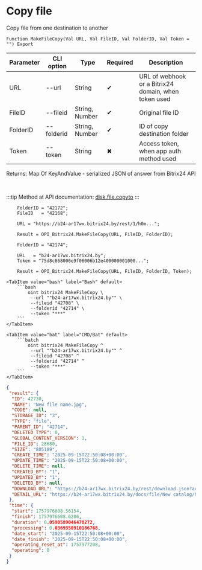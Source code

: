 ﻿---
sidebar_position: 8
description: Copy file and other functions to work with Bitrix24 in the Open Integration Package, a free open-source integration library for 1C:Enterprise 8, OneScript and CLI
keywords: [1C, 1С, 1С:Enterprise, 1С:Enterprise 8.3, API, Integration, Services, Exchange, OneScript, CLI, Bitrix24]
---


# Copy file
 Copy file from one destination to another



`Function MakeFileCopy(Val URL, Val FileID, Val FolderID, Val Token = "") Export`

  | Parameter | CLI option | Type | Required | Description |
  |-|-|-|-|-|
  | URL | --url | String | &#x2714; | URL of webhook or a Bitrix24 domain, when token used |
  | FileID | --fileid | String, Number | &#x2714; | Original file ID |
  | FolderID | --folderid | String, Number | &#x2714; | ID of copy destination folder |
  | Token | --token | String | &#x2716; | Access token, when app auth method used |

  
  Returns:  Map Of KeyAndValue - serialized JSON of answer from Bitrix24 API

<br/>

:::tip
Method at API documentation: [disk.file.copyto](https://dev.1c-bitrix.ru/rest_help/disk/file/disk_file_copyto.php)
:::
<br/>



```bsl title="1C:Enterprise/OneScript code example"
    FolderID = "42172";
    FileID   = "42168";

    URL = "https://b24-ar17wx.bitrix24.by/rest/1/h0m...";

    Result = OPI_Bitrix24.MakeFileCopy(URL, FileID, FolderID);

    FolderID = "42174";

    URL   = "b24-ar17wx.bitrix24.by";
    Token = "75d8c668006e9f06006b12e400000001000...";

    Result = OPI_Bitrix24.MakeFileCopy(URL, FileID, FolderID, Token);
```
 

 <Tabs>
  
    <TabItem value="bash" label="Bash" default>
        ```bash
            oint bitrix24 MakeFileCopy \
             --url ""b24-ar17wx.bitrix24.by"" \
             --fileid "42708" \
             --folderid "42714" \
             --token "***"
        ```
    </TabItem>
  
    <TabItem value="bat" label="CMD/Bat" default>
        ```batch
            oint bitrix24 MakeFileCopy ^
             --url ""b24-ar17wx.bitrix24.by"" ^
             --fileid "42708" ^
             --folderid "42714" ^
             --token "***"
        ```
    </TabItem>
</Tabs>


```json title="Result"
{
 "result": {
  "ID": 42730,
  "NAME": "New file name.jpg",
  "CODE": null,
  "STORAGE_ID": "3",
  "TYPE": "file",
  "PARENT_ID": "42714",
  "DELETED_TYPE": 0,
  "GLOBAL_CONTENT_VERSION": 1,
  "FILE_ID": 28680,
  "SIZE": "805189",
  "CREATE_TIME": "2025-09-15T22:50:08+00:00",
  "UPDATE_TIME": "2025-09-15T22:50:08+00:00",
  "DELETE_TIME": null,
  "CREATED_BY": "1",
  "UPDATED_BY": "1",
  "DELETED_BY": null,
  "DOWNLOAD_URL": "https://b24-ar17wx.bitrix24.by/rest/download.json?auth=aea4c868006e9f06006b12e4000000010000077d946cde0b1f7694d075dcb049a52034&token=disk%7CaWQ9NDI3MzAmXz1uT2N0MTN2akw5UDh2TGlBUlI0QTNRZ0NZTVNVSjRJRg%3D%3D%7CImRvd25sb2FkfGRpc2t8YVdROU5ESTNNekFtWHoxdVQyTjBNVE4yYWt3NVVEaDJUR2xCVWxJMFFUTlJaME5aVFZOVlNqUkpSZz09fGFlYTRjODY4MDA2ZTlmMDYwMDZiMTJlNDAwMDAwMDAxMDAwMDA3N2Q5NDZjZGUwYjFmNzY5NGQwNzVkY2IwNDlhNTIwMzQi.XYyt9%2F1i7YSJl49q%2BkOlhpKuqGs9rrCCim99%2F2yAFdQ%3D",
  "DETAIL_URL": "https://b24-ar17wx.bitrix24.by/docs/file/New catalog/New file name.jpg"
 },
 "time": {
  "start": 1757976608.56154,
  "finish": 1757976608.6206,
  "duration": 0.0590589046478272,
  "processing": 0.0369350910186768,
  "date_start": "2025-09-15T22:50:08+00:00",
  "date_finish": "2025-09-15T22:50:08+00:00",
  "operating_reset_at": 1757977208,
  "operating": 0
 }
}
```
